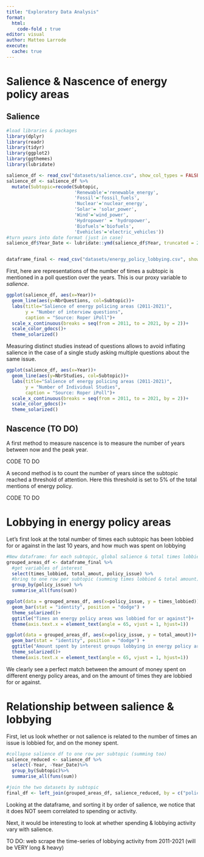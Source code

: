 ```yaml
---
title: "Exploratory Data Analysis"
format: 
  html:
    code-fold : true
editor: visual
author: Matteo Larrode
execute: 
  cache: true
---
```


# Salience & Nascence of energy policy areas

## Salience

```r
#load libraries & packages
library(dplyr)
library(readr)
library(tidyr)
library(ggplot2)
library(ggthemes)
library(lubridate)

salience_df <- read_csv("datasets/salience.csv", show_col_types = FALSE)
salience_df <- salience_df %>% 
  mutate(Subtopic=recode(Subtopic, 
                         'Renewable'='renewable_energy', 
                         'Fossil'='fossil_fuels',
                         'Nuclear'='nuclear_energy',
                         'Solar'= 'solar_power',
                         'Wind'='wind_power',
                         'Hydropower' = 'hydropower',
                         'Biofuels'='biofuels',
                         'Evehicles'='electric_vehicles'))
#turn years into date format (just in case)
salience_df$Year_Date <- lubridate::ymd(salience_df$Year, truncated = 2L)


dataframe_final <- read_csv("datasets/energy_policy_lobbying.csv", show_col_types = FALSE)
```

First, here are representations of the number of times a subtopic is mentioned in a poll question over the years. This is our proxy variable to *salience*.

```r
ggplot(salience_df, aes(x=Year))+
  geom_line(aes(y=NbrQuestions, col=Subtopic))+
  labs(title="Salience of energy policing areas (2011-2021)",
       y = "Number of interview questions",
       caption = "Source: Roper iPoll")+
  scale_x_continuous(breaks = seq(from = 2011, to = 2021, by = 2))+
  scale_color_gdocs()+
  theme_solarized()
```

Measuring distinct studies instead of questions allows to avoid inflating salience in the case of a single study asking multiple questions about the same issue.

```r

ggplot(salience_df, aes(x=Year))+
  geom_line(aes(y=NbrStudies, col=Subtopic))+
  labs(title="Salience of energy policing areas (2011-2021)",
       y = "Number of Individual Studies",
       caption = "Source: Roper iPoll")+
  scale_x_continuous(breaks = seq(from = 2011, to = 2021, by = 2))+
  scale_color_gdocs()+
  theme_solarized()
```

## Nascence (TO DO)

A first method to measure nascence is to measure the number of years between now and the peak year.

CODE TO DO

A second method is to count the number of years since the subtopic reached a threshold of attention. Here this threshold is set to 5% of the total mentions of energy policy.

CODE TO DO

# Lobbying in energy policy areas

Let's first look at the total number of times each subtopic has been lobbied for or against in the last 10 years, and how much was spent on lobbying

```r
#New dataframe: for each subtopic, global salience & total times lobbied
grouped_areas_df <- dataframe_final %>%
  #get variables of interest
  select(times_lobbied, total_amout, policy_issue) %>%
  #bring to one row per subtopic (summing times lobbied & total amount)
  group_by(policy_issue) %>%
  summarise_all(funs(sum))

ggplot(data = grouped_areas_df, aes(x=policy_issue, y = times_lobbied))+
  geom_bar(stat = "identity", position = "dodge") +
  theme_solarized()+
  ggtitle("Times an energy policy areas was lobbied for or against")+
  theme(axis.text.x = element_text(angle = 65, vjust = 1, hjust=1))

ggplot(data = grouped_areas_df, aes(x=policy_issue, y = total_amout))+
  geom_bar(stat = "identity", position = "dodge") +
  ggtitle("Amount spent by interest groups lobbying in energy policy areas")+
  theme_solarized()+
  theme(axis.text.x = element_text(angle = 65, vjust = 1, hjust=1))
```

We clearly see a perfect match between the amount of money spent on different energy policy areas, and on the amount of times they are lobbied for or against.

# Relationship between salience & lobbying

First, let us look whether or not salience is related to the number of times an issue is lobbied for, and on the money spent.

```r
#collapse salience df to one row per subtopic (summing too)
salience_reduced <- salience_df %>% 
  select(-Year, -Year_Date)%>%
  group_by(Subtopic)%>%
  summarise_all(funs(sum))

#join the two datasets by subtopic
final_df <- left_join(grouped_areas_df, salience_reduced, by = c("policy_issue"="Subtopic"))

```

Looking at the dataframe, and sorting it by order of salience, we notice that it does NOT seem correlated to spending or activity.

Next, it would be interesting to look at whether spending & lobbying activity vary with salience.

TO DO: web scrape the time-series of lobbying activity from 2011-2021
  (will be VERY long & heavy)
